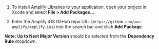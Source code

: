1. To install Amplify Libraries to your application, open your project in Xcode and select **File > Add Packages...**.

2. Enter the Amplify iOS GitHub repo URL (`https://github.com/aws-amplify/amplify-ios`) into the search bar and click **Add Package**.

  <Callout>

  **Note:** **Up to Next Major Version** should be selected from the **Dependency Rule** dropdown.

  </Callout>